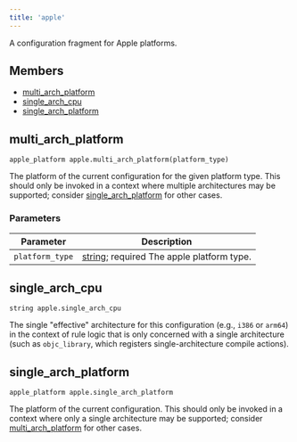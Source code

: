 ```yaml
---
title: 'apple'
---
```



A configuration fragment for Apple platforms.

## Members

* [multi\_arch\_platform](#multi_arch_platform)
* [single\_arch\_cpu](#single_arch_cpu)
* [single\_arch\_platform](#single_arch_platform)

## multi\_arch\_platform

```
apple_platform apple.multi_arch_platform(platform_type)
```

The platform of the current configuration for the given platform type. This should only be invoked in a context where multiple architectures may be supported; consider [single\_arch\_platform](#single_arch_platform) for other cases.

### Parameters

| Parameter | Description |
| --- | --- |
| `platform_type` | [string](../core/string.mdx); required  The apple platform type. |

## single\_arch\_cpu

```
string apple.single_arch_cpu
```

The single "effective" architecture for this configuration (e.g., `i386` or `arm64`) in the context of rule logic that is only concerned with a single architecture (such as `objc_library`, which registers single-architecture compile actions).

## single\_arch\_platform

```
apple_platform apple.single_arch_platform
```

The platform of the current configuration. This should only be invoked in a context where only a single architecture may be supported; consider [multi\_arch\_platform](#multi_arch_platform) for other cases.